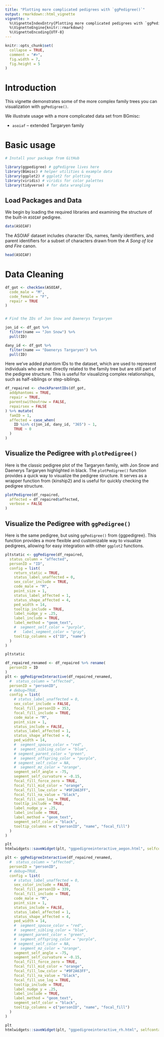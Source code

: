```yaml
---
title: "Plotting more complicated pedigrees with `ggPedigree()`"
output: rmarkdown::html_vignette
vignette: >
  %\VignetteIndexEntry{Plotting more complicated pedigrees with `ggPedigree()`}
  %\VignetteEngine{knitr::rmarkdown}
  %\VignetteEncoding{UTF-8}
---
```


```r
knitr::opts_chunk$set(
  collapse = TRUE,
  comment = "#>",
  fig.width = 7,
  fig.height = 5
)
```



# Introduction

This vignette demonstrates some of the more complex family trees you can visualization with `ggPedigree()`.

We illustrate usage with a more complicated data set from BGmisc:

- `asoiaf` – extended Targaryen family


# Basic usage

```r
# Install your package from GitHub

library(ggpedigree) # ggPedigree lives here
library(BGmisc) # helper utilities & example data
library(ggplot2) # ggplot2 for plotting
library(viridis) # viridis for color palettes
library(tidyverse) # for data wrangling
```

## Load Packages and Data

We begin by loading the required libraries and examining the structure of the built-in `ASOIAF` pedigree.

```r
data(ASOIAF)
```

The ASOIAF dataset includes character IDs, names, family identifiers, and  parent identifiers for a subset of characters drawn from the *A Song of Ice and Fire* canon.

```r
head(ASOIAF)
```


# Data Cleaning

```r
df_got <- checkSex(ASOIAF,
  code_male = "M",
  code_female = "F",
  repair = TRUE
)


# Find the IDs of Jon Snow and Daenerys Targaryen

jon_id <- df_got %>%
  filter(name == "Jon Snow") %>%
  pull(ID)

dany_id <- df_got %>%
  filter(name == "Daenerys Targaryen") %>%
  pull(ID)
```

Here we've added phantom IDs to the dataset, which are used to represent individuals who are not directly related to the family tree but are still part of the pedigree structure. This is useful for visualizing complex relationships, such as half-siblings or step-siblings.

```r
df_repaired <- checkParentIDs(df_got,
  addphantoms = TRUE,
  repair = TRUE,
  parentswithoutrow = FALSE,
  repairsex = FALSE
) %>% mutate(
  famID = 1,
  affected = case_when(
    ID %in% c(jon_id, dany_id, "365") ~ 1,
    TRUE ~ 0
  )
)
```


## Visualize the Pedigree with `plotPedigree()`


Here is the classic pedigree plot of the Targaryen family, with Jon Snow and Daenerys Targaryen highlighted in black. The `plotPedigree()` function provides a quick way to visualize the pedigree structure. It serves as a wrapper function from {kinship2} and is useful for quickly checking the pedigree structure.

```r
plotPedigree(df_repaired,
  affected = df_repaired$affected,
  verbose = FALSE
)
```


## Visualize the Pedigree with `ggPedigree()`

Here is the same pedigree, but using `ggPedigree()` from {ggpedigree}. This function provides a more flexible and customizable way to visualize pedigrees, allowing for easy integration with other `ggplot2` functions.


```r
pltstatic <- ggPedigree(df_repaired,
  status_column = "affected",
  personID = "ID",
  config = list(
    return_static = TRUE,
    status_label_unaffected = 0,
    sex_color_include = TRUE,
    code_male = "M",
    point_size = 1,
    status_label_affected = 1,
    status_shape_affected = 4,
    ped_width = 14,
    tooltip_include = TRUE,
    label_nudge_y = .25,
    label_include = TRUE,
    label_method = "geom_text",
    #  segment_self_color = "purple",
    #   label_segment_color = "gray",
    tooltip_columns = c("ID", "name")
  )
)

pltstatic
```


```r
df_repaired_renamed <- df_repaired %>% rename(
  personID = ID
)
plt <- ggPedigreeInteractive(df_repaired_renamed,
  #  status_column = "affected",
  personID = "personID",
  # debug=TRUE,
  config = list(
    # status_label_unaffected = 0,
    sex_color_include = FALSE,
    focal_fill_personID = 353,
    focal_fill_include = TRUE,
    code_male = "M",
    point_size = 1,
    status_include = FALSE,
    status_label_affected = 1,
    status_shape_affected = 4,
    ped_width = 14,
    #  segment_spouse_color = "red",
    #  segment_sibling_color = "blue",
    # segment_parent_color = "green",
    #  segment_offspring_color = "purple",
    # segment_self_color = NA,
    #  segment_mz_color = "orange",
    segment_self_angle = -75,
    segment_self_curvature = -0.15,
    focal_fill_force_zero = TRUE,
    focal_fill_mid_color = "orange",
    focal_fill_low_color = "#9F2A63FF",
    focal_fill_na_value = "black",
    focal_fill_use_log = TRUE,
    tooltip_include = TRUE,
    label_nudge_y = .25,
    label_include = TRUE,
    label_method = "geom_text",
    segment_self_color = "black",
    tooltip_columns = c("personID", "name", "focal_fill")
  )
)

plt
htmlwidgets::saveWidget(plt, "ggpedigreeinteractive_aegon.html", selfcontained = TRUE)

plt <- ggPedigreeInteractive(df_repaired_renamed,
  #  status_column = "affected",
  personID = "personID",
  # debug=TRUE,
  config = list(
    # status_label_unaffected = 0,
    sex_color_include = FALSE,
    focal_fill_personID = 339,
    focal_fill_include = TRUE,
    code_male = "M",
    point_size = 1,
    status_include = FALSE,
    status_label_affected = 1,
    status_shape_affected = 4,
    ped_width = 14,
    #  segment_spouse_color = "red",
    #  segment_sibling_color = "blue",
    # segment_parent_color = "green",
    #  segment_offspring_color = "purple",
    # segment_self_color = NA,
    #  segment_mz_color = "orange",
    segment_self_angle = -75,
    segment_self_curvature = -0.15,
    focal_fill_force_zero = TRUE,
    focal_fill_mid_color = "orange",
    focal_fill_low_color = "#9F2A63FF",
    focal_fill_na_value = "black",
    focal_fill_use_log = TRUE,
    tooltip_include = TRUE,
    label_nudge_y = .25,
    label_include = TRUE,
    label_method = "geom_text",
    segment_self_color = "black",
    tooltip_columns = c("personID", "name", "focal_fill")
  )
)

plt
htmlwidgets::saveWidget(plt, "ggpedigreeinteractive_rh.html", selfcontained = TRUE)
```





